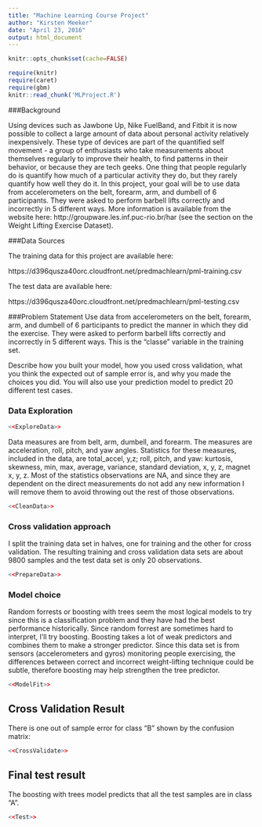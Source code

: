```yaml
---
title: "Machine Learning Course Project"
author: "Kirsten Meeker"
date: "April 23, 2016"
output: html_document
---
```


```r
knitr::opts_chunk$set(cache=FALSE)
```
```r
require(knitr)
require(caret)
require(gbm)
knitr::read_chunk('MLProject.R')
```

###Background

Using devices such as Jawbone Up, Nike FuelBand, and Fitbit it is now possible to collect a large amount of data about personal activity relatively inexpensively. These type of devices are part of the quantified self movement - a group of enthusiasts who take measurements about themselves regularly to improve their health, to find patterns in their behavior, or because they are tech geeks. One thing that people regularly do is quantify how much of a particular activity they do, but they rarely quantify how well they do it. In this project, your goal will be to use data from accelerometers on the belt, forearm, arm, and dumbell of 6 participants. They were asked to perform barbell lifts correctly and incorrectly in 5 different ways. More information is available from the website here: http://groupware.les.inf.puc-rio.br/har (see the section on the Weight Lifting Exercise Dataset).

###Data Sources

The training data for this project are available here:

https://d396qusza40orc.cloudfront.net/predmachlearn/pml-training.csv

The test data are available here:

https://d396qusza40orc.cloudfront.net/predmachlearn/pml-testing.csv

###Problem Statement
Use data from accelerometers on the belt, forearm, arm, and dumbell of 6 participants to predict the manner in which they did the exercise. They were asked to perform barbell lifts correctly and incorrectly in 5 different ways. This is the "classe" variable in the training set. 

Describe how you built your model, how you used cross validation, what you think the expected out of sample error is, and why you made the choices you did. You will also use your prediction model to predict 20 different test cases.

### Data Exploration
```r
<<ExploreData>>
```

Data measures are from belt, arm, dumbell, and forearm. The measures are acceleration, roll, pitch, and yaw angles. Statistics for these measures, included in the data, are total_accel, y,z; roll, pitch, and yaw: kurtosis, skewness, min, max, average, variance, standard deviation, x, y, z, magnet x, y, z. Most of the statistics observations are NA, and since they are dependent on the direct measurements do not add any new information I will remove them to avoid throwing out the rest of those observations.

```r
<<CleanData>>
```

### Cross validation approach
I split the training data set in halves, one for training and the other for cross validation. The resulting training and cross validation data sets are about 9800 samples and the test data set is only 20 observations.

```r
<<PrepareData>>
```

### Model choice
Random forrests or boosting with trees seem the most logical models to try since this is a classification problem and they have had the best performance historically. Since random forrest are sometimes hard to interpret, I'll try boosting. Boosting takes a lot of weak predictors and combines them to make a stronger predictor. Since this data set is from sensors (accelerometers and gyros) monitoring people exercising, the differences between correct and incorrect weight-lifting technique could be subtle, therefore boosting may help strengthen the tree predictor.

```r
<<ModelFit>>
```

## Cross Validation Result
There is one out of sample error for class "B" shown by the confusion matrix:
```r
<<CrossValidate>>
```

## Final test result
The boosting with trees model predicts that all the test samples are in class "A".
```r
<<Test>>
```


